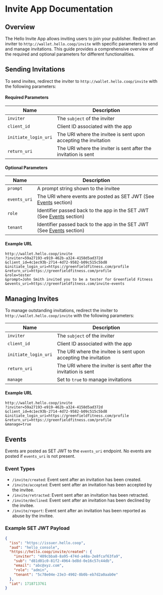 # Invite App Documentation

## Overview

The Hello Invite App allows inviting users to join your publisher. Redirect an inviter to `http://wallet.hello.coop/invite` with specific parameters to send and manage invitations. This guide provides a comprehensive overview of the required and optional parameters for different functionalities.

## Sending Invitations
To send invites, redirect the inviter to `http://wallet.hello.coop/invite` with the following parameters:

#### Required Parameters

| Name                | Description                             |
|---------------------|-----------------------------------------|
| `inviter`           | The `subject` of the inviter            |
| `client_id`         | Client ID associated with the app       |
| `initiate_login_uri`| The URI where the invitee is sent upon accepting the invitation |
| `return_uri`        | The URI where the inviter is sent after the invitation is sent |

#### Optional Parameters

| Name       | Description                                                      |
|------------|------------------------------------------------------------------|
| `prompt`   | A prompt string shown to the invitee                             |
| `events_uri`| The URI where events are posted as SET JWT (See [Events](#events) section) |
| `role`     | Identifier passed back to the app in the SET JWT (See [Events](#events) section) |
| `tenant`   | Identifier passed back to the app in the SET JWT (See [Events](#events) section) |

#### Example URL
```http
http://wallet.hello.coop/invite
?inviter=59a27193-e919-462b-a324-4158d5ad372d
&client_id=4c1ec93b-2714-4d72-9582-b09c515c5bd8
&initiate_login_uri=https://greenfieldfitness.com/profile
&return_uri=https://greenfieldfitness.com/profile
&role=tester
&prompt=John Smith invited you to be a tester for Greenfield Fitness
&events_uri=https://greenfieldfitness.com/invite-events
```

## Managing Invites
To manage outstanding invitations, redirect the inviter to `http://wallet.hello.coop/invite` with the following parameters:

| Name                | Description                             |
|---------------------|-----------------------------------------|
| `inviter`           | The `subject` of the inviter            |
| `client_id`         | Client ID associated with the app       |
| `initiate_login_uri`| The URI where the invitee is sent upon accepting the invitation |
| `return_uri`        | The URI where the inviter is sent after the invitation is sent |
| `manage`            | Set to `true` to manage invitations     |

#### Example URL
```http
http://wallet.hello.coop/invite
?inviter=59a27193-e919-462b-a324-4158d5ad372d
&client_id=4c1ec93b-2714-4d72-9582-b09c515c5bd8
&initiate_login_uri=https://greenfieldfitness.com/profile
&return_uri=https://greenfieldfitness.com/profile
&manage=true
```

## Events
Events are posted as SET JWT to the `events_uri` endpoint. No events are posted if `events_uri` is not present.

### Event Types
- `/invite/created`: Event sent after an invitation has been created.
- `/invite/accepted`: Event sent after an invitation has been accepted by the invitee.
- `/invite/retracted`: Event sent after an invitation has been retracted.
- `/invite/declined`: Event sent after an invitation has been declined by the invitee.
- `/invite/report`: Event sent after an invitation has been reported as abuse by the invitee.

### Example SET JWT Payload
```json
{
  "iss": "https://issuer.hello.coop",
  "aud": "hello_console",
  "https://hello.coop/invite/created": {
    "inviter": "409cbba8-8a95-474d-a48a-2e8fcaf63fa9",
    "sub": "d81d01c0-81f2-4964-bd8d-0e16c57c44db",
    "email": "abc@xyz.com",
    "role": "admin",
    "tenant": "5c78e04e-23e3-4902-8b0b-eb7d2a0aab0e"
  },
  "iat": 1718713761
}
```
